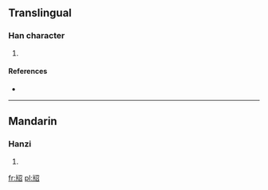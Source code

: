 ==Translingual==

===Han character===
{{Han char|rn=91|rad=片|as=05|sn=9|four=2706<sub>2</sub>|canj=中中尸竹口 (LLSHR), 中弓尸竹口 (LNSHR)}}

# {{defn|Han|sort=片05}}

====References====
* {{Han ref|kx=0693.160|dkj=19830|dj=1106.130|hdz=32016.040|uh=724A|ud=29258|bh=CFB9|bd=53177}}

----

==Mandarin==

===Hanzi===
{{cmn-hanzi|pin=[[sháo]] ([[shao2]])|wg=shao<sup>2</sup>}}

# {{defn|lang=cmn|sort=片05}}

[[fr:牊]]
[[pl:牊]]